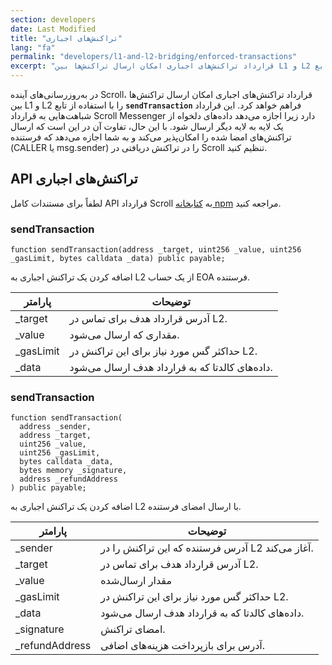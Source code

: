 ```yaml
---
section: developers
date: Last Modified
title: "تراکنش‌های اجباری"
lang: "fa"
permalink: "developers/l1-and-l2-bridging/enforced-transactions"
excerpt: "قرارداد تراکنش‌های اجباری امکان ارسال تراکنش‌ها بین L1 و L2 را با استفاده از تابع `sendTransaction` فراهم می‌کند."
---
```



در به‌روزرسانی‌های آینده Scroll، قرارداد تراکنش‌های اجباری امکان ارسال تراکنش‌ها بین L1 و L2 را با استفاده از تابع **`sendTransaction`** فراهم خواهد کرد. این قرارداد شباهت‌هایی به قرارداد Scroll Messenger دارد زیرا اجازه می‌دهد داده‌های دلخواه از یک لایه به لایه دیگر ارسال شود. با این حال، تفاوت آن در این است که ارسال تراکنش‌های امضا شده را امکان‌پذیر می‌کند و به شما اجازه می‌دهد که فرستنده (CALLER یا msg.sender) را در تراکنش دریافتی در Scroll تنظیم کنید.

## API تراکنش‌های اجباری

لطفاً برای مستندات کامل API قرارداد Scroll به [کتابخانه npm](https://www.npmjs.com/package/@scroll-tech/contracts?activeTab=code) مراجعه کنید.

### sendTransaction

```solidity
function sendTransaction(address _target, uint256 _value, uint256 _gasLimit, bytes calldata _data) public payable;
```

اضافه کردن یک تراکنش اجباری به L2 از یک حساب EOA فرستنده.

| پارامتر   | توضیحات                                                       |
| --------- | ------------------------------------------------------------- |
| \_target  | آدرس قرارداد هدف برای تماس در L2.                             |
| \_value   | مقداری که ارسال می‌شود.                                      |
| \_gasLimit| حداکثر گس مورد نیاز برای این تراکنش در L2.                  |
| \_data    | داده‌های کالدتا که به قرارداد هدف ارسال می‌شود.                |

### sendTransaction

```solidity
function sendTransaction(
  address _sender,
  address _target,
  uint256 _value,
  uint256 _gasLimit,
  bytes calldata _data,
  bytes memory _signature,
  address _refundAddress
) public payable;
```

اضافه کردن یک تراکنش اجباری به L2 با ارسال امضای فرستنده.

| پارامتر        | توضیحات                                                        |
| --------------- | -------------------------------------------------------------- |
| \_sender        | آدرس فرستنده که این تراکنش را در L2 آغاز می‌کند.                |
| \_target        | آدرس قرارداد هدف برای تماس در L2.                              |
| \_value         | مقدار ارسال‌شده                                               |
| \_gasLimit      | حداکثر گس مورد نیاز برای این تراکنش در L2.                   |
| \_data          | داده‌های کالدتا که به قرارداد هدف ارسال می‌شود.                 |
| \_signature     | امضای تراکنش.                                                 |
| \_refundAddress | آدرس برای بازپرداخت هزینه‌های اضافی.                           |
